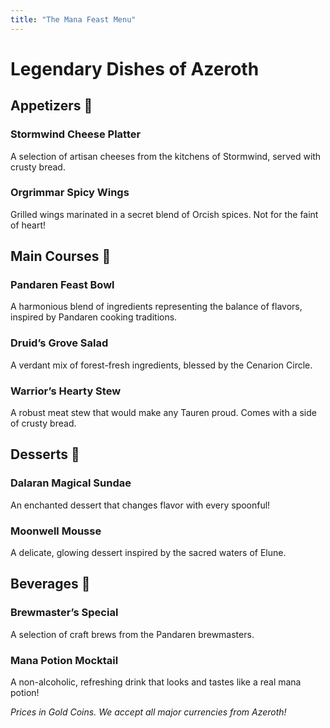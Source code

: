 ```yaml
---
title: "The Mana Feast Menu"
---
```


# Legendary Dishes of Azeroth

## Appetizers 🥟

### Stormwind Cheese Platter
A selection of artisan cheeses from the kitchens of Stormwind, served with crusty bread.

### Orgrimmar Spicy Wings
Grilled wings marinated in a secret blend of Orcish spices. Not for the faint of heart!

## Main Courses 🍲

### Pandaren Feast Bowl
A harmonious blend of ingredients representing the balance of flavors, inspired by Pandaren cooking traditions.

### Druid's Grove Salad
A verdant mix of forest-fresh ingredients, blessed by the Cenarion Circle.

### Warrior's Hearty Stew
A robust meat stew that would make any Tauren proud. Comes with a side of crusty bread.

## Desserts 🍰

### Dalaran Magical Sundae
An enchanted dessert that changes flavor with every spoonful!

### Moonwell Mousse
A delicate, glowing dessert inspired by the sacred waters of Elune.

## Beverages 🍺

### Brewmaster's Special
A selection of craft brews from the Pandaren brewmasters.

### Mana Potion Mocktail
A non-alcoholic, refreshing drink that looks and tastes like a real mana potion!

*Prices in Gold Coins. We accept all major currencies from Azeroth!*